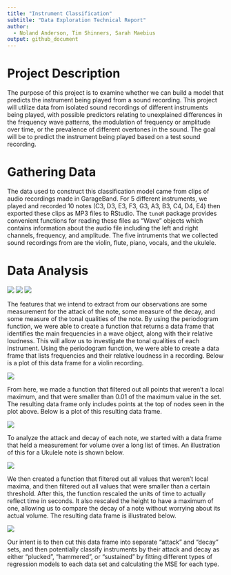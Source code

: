 ```yaml
---
title: "Instrument Classification"
subtitle: "Data Exploration Technical Report"
author: 
  - Noland Anderson, Tim Shinners, Sarah Maebius
output: github_document
---
```


Project Description
==========

  The purpose of this project is to examine whether we can build a model that predicts the instrument being played from a sound recording. This project will utilize data from isolated sound recordings of different instruments being played, with possible predictors relating to unexplained differences in the frequency wave patterns, the modulation of frequency or amplitude over time, or the prevalence of different overtones in the sound. The goal will be to predict the instrument being played based on a test sound recording.

Gathering Data
==========

  The data used to construct this classification model came from clips of audio recordings made in GarageBand. For 5 different instruments, we played and recorded 10 notes (C3, D3, E3, F3, G3, A3, B3, C4, D4, E4) then exported these clips as MP3 files to RStudio. The `tuneR` package provides convenient functions for reading these files as “Wave” objects which contains information about the audio file including the left and right channels, frequency, and amplitude. The five intruments that we collected sound recordings from are the violin, flute, piano, vocals, and the ukulele. 

Data Analysis
==========

  ![](images/flute.png)
  ![](images/violin.png)
  ![](images/ukulele.png)


  The features that we intend to extract from our observations are some measurement for the attack of the note, some measure of the decay, and some measure of the tonal qualities of the note. By using the periodogram function, we were able to create a function that returns a data frame that identifies the main frequencies in a wave object, along with their relative loudness. This will allow us to investigate the tonal qualities of each instrument. Using the periodogram function, we were able to create a data frame that lists frequencies and their relative loudness in a recording. Below is a plot of this data frame for a violin recording. 
  
  ![](images/PeriodogramViolin.png)

From here, we made a function that filtered out all points that weren't a local maximum, and that were smaller than 0.01 of the maximum value in the set. The resulting data frame only includes points at the top of nodes seen in the plot above. Below is a plot of this resulting data frame. 

  ![](images/MainFrequencies.png)
  

  To analyze the attack and decay of each note, we started with a data frame that held a measurement for volume over a long list of times. An illustration of this for a Ukulele note is shown below. 
  
  ![](images/UkuleleNote.png)

We then created a function that filtered out all values that weren't local maxima, and then filtered out all values that were smaller than a certain threshold. After this, the function rescaled the units of time to actually reflect time in seconds. It also rescaled the height to have a maximum of one, allowing us to compare the decay of a note without worrying about its actual volume. The resulting data frame is illustrated below. 

  ![](images/localMaxima.png)

Our intent is to then cut this data frame into separate "attack" and "decay" sets, and then potentially classify instruments by their attack and decay as either "plucked", "hammered", or "sustained" by fitting different types of regression models to each data set and calculating the MSE for each type. 








